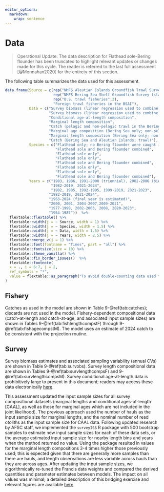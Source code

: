 ```yaml
---
editor_options: 
  markdown: 
    wrap: sentence
---
```

\newpage

# Data

> Operational Update: The data description for Flathead sole-Bering flounder has been truncated to highlight relevant updates or changes made for this cycle. The reader is referred to the last full assessment [@Monnahan2020] for the entirety of this section. 

The following table summarizes the data used for this assessment.

```r

data.frame(Source = c(rep("NMFS Aleutian Islands Groundfish Trawl Survey", 1),
                      rep("NMFS Bering Sea Shelf Groundfish Survey (standard survey area only; excludes survey strata 70, 81, 82, 90, 140, 150, and 160)", 3),
                      rep("U.S. trawl fisheries",3),
                      "Foreign trawl fisheries in the BSAI"),
           Data = c("Survey biomass (linear regression used to combine BS shelf survey estimates with AI survey estimates for a single survey biomass index)",
                    "Survey biomass (linear regression used to combine BS shelf survey estimates with AI survey estimates for a single survey biomass index)                        ",
                    "Conditional age-at-length composition", 
                    "Marginal length composition",
                    "Catch (pelagic and non-pelagic trawl in the Bering Sea and Aleutian Islands; a very small amount of catch is taken with hook and line and is included in the total catch biomass)",
                    "Marginal age composition (Bering Sea only; non-pelagic trawl only)",
                    "Marginal length composition (Bering Sea only; non-pelagic trawl only)",
                    "Catch (Bering Sea and Aleutian Islands; trawl)"),
           Species = c("Flathead only; no Bering flounder were caught in the Aleutian Islands",
                       "Flathead sole and Bering flounder combined",
                       "Flathead sole only", 
                       "Flathead sole only",
                       "Flathead sole and Bering flounder combined",
                       "Flathead sole only",
                       "Flathead sole only",
                       "Flathead sole and Bering flounder combined"),
           Years = c("1983, 1986, 1991-2000 (triennial), 2002-2006 (biennial), 2010-2022 (biennial)",
                     "1982-2019, 2021-2024",
                     "1982, 1985, 1992-1995, 1999-2019, 2021-2023", 
                    "1982-2019, 2021-2024",
                    "1963-2024 (final year is estimated)",
                    "2000, 2001, 2004-2007,2009-2021",
                    "1977-1999, 2002-2003, 2008, 2020-2023",
                    "1964-1987"))  %>% 
  flextable::flextable() %>% 
  flextable::width(j = ~ Source, width = 1) %>% 
  flextable::width(j = ~ Species, width = 1.5) %>% 
  flextable::width(j = ~ Data, width = 1.5) %>% 
  flextable::width(j = ~ Years, width = 2.5) %>% 
  flextable::merge_v(j = 1) %>% 
  flextable::font(fontname = "Times", part = "all") %>% 
  flextable::fontsize(size = 10) %>% 
  flextable::theme_vanilla() %>% 
  flextable::fix_border_issues()  %>%
  flextable::footnote(
  x = ., i = 6:7, j = 2,
  ref_symbols = "*",
  value = flextable::as_paragraph("To avoid double-counting data used to estimate parameters in the assessment model, the size composition data were excluded in the model optimization when the age composition data from the same year were available. Thus, only the flathead sole fishery size compositions for 1977-1999, 2002-2003, 2008, 2022 and 2023 were included.")
)


```


## Fishery

Catches as used in the model are shown in Table 9-\@ref(tab:catches); discards are not used in the model. Fishery-dependent compositional data (catch-at-length and catch-at-age, and associated input sample sizes) are shown in Tables 9-\@ref(tab:fishlengthcompstF) through 9-\@ref(tab:fishagecompstM). The model uses an estimate of 2024 catch to be consistent with the projection routine.

## Survey

Survey biomass estimates and associated sampling variability (annual CVs) are shown in Table 9-\@ref(tab:survobs). Survey length compositional data are shown in Tables 9-\@ref(tab:survlengthcompsF) and 9-\@ref(tab:survlengthcompsM). Survey conditional age-at-length data is prohibitively large to present in this document; readers may access these data electronically [here](https://github.com/afsc-assessments/bsai-fhs/blob/bafa7658d31e0b99fe11d626a58e1c01807c69ee/2024/mgmt/18.2c_2024/2020_BSAI_FHS.dat#L277).

This assessment updated the input sample sizes for all survey compositional datasets (marginal lengths and conditional ages-at-length [CAAL], as well as those for marginal ages which are not included in the joint likelihood). The previous approach used the number of hauls as the input sample size for marginal lengths, and the nominal number of read otoliths as the input sample size for CAAL data. Following updated research by AFSC staff, we implemented the `surveyISS` R package with 500 bootstrap samples to estimate new input sample sizes for each of these data sets, or the average estimated input sample size for nearby length bins and years when the method returned no value. Using the package resulted in values for the marginal length compositions 3-4 times higher those previously used; this is expected given that there are generally more samples than there are hauls, and length observations are less variable across hauls than they are across ages. After updating the input sample sizes, we algorithmically re-tuned the Francis data weights and compared the derived quantities and parameter estimates between models. The impact on all values was minimal; a detailed description of this bridging exercise and relevant figures are available [here](https://afsc-assessments.github.io/bsai-fhs/2024_bridging_analysis.html#comparison-with-updated-surveyiss-sample-sizes).
